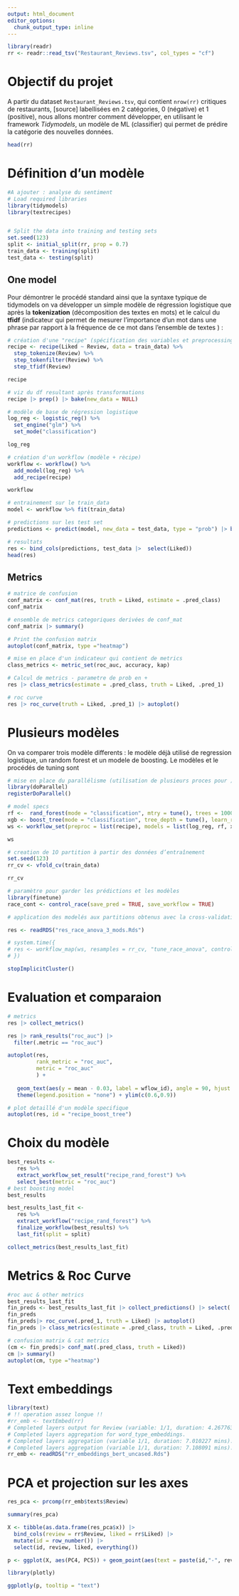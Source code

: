 ```yaml
---
output: html_document
editor_options: 
  chunk_output_type: inline
---
```



```r
library(readr)
rr <- readr::read_tsv("Restaurant_Reviews.tsv", col_types = "cf")

```


# Objectif du projet

A partir du dataset `Restaurant_Reviews.tsv`, qui contient `nrow(rr)` critiques de restaurants, [source] labellisées en 2 catégories, 0 (négative) et 1 (positive), nous allons montrer comment développer, en utilisant le framework *Tidymodels*, un modèle de ML (classifier) qui permet de prédire la catégorie des nouvelles données.

```r
head(rr)
```


# Définition d'un modèle

```r

#A ajouter : analyse du sentiment
# Load required libraries
library(tidymodels)
library(textrecipes)


# Split the data into training and testing sets
set.seed(123)
split <- initial_split(rr, prop = 0.7)
train_data <- training(split)
test_data <- testing(split)

```

## One model

Pour démontrer le procédé standard ainsi que la syntaxe typique de tidymodels on va développer un simple modèle de régression logistique que après la **tokenization** (décomposition des textes en mots) et le calcul du **tfidf** (indicateur qui permet de mesurer l'importance d'un mot dans une phrase par rapport à la fréquence de ce mot dans l'ensemble de textes ) :


```r

# création d'une "recipe" (spécification des variables et preprocessing )
recipe <- recipe(Liked ~ Review, data = train_data) %>%
  step_tokenize(Review) %>%
  step_tokenfilter(Review) %>%
  step_tfidf(Review) 

recipe

# viz du df resultant après transformations
recipe |> prep() |> bake(new_data = NULL)

# modèle de base de régression logistique
log_reg <- logistic_reg() %>%
  set_engine("glm") %>%
  set_mode("classification")

log_reg

# création d'un workflow (modèle + rècipe)
workflow <- workflow() %>%
  add_model(log_reg) %>%
  add_recipe(recipe)

workflow

# entrainement sur le train_data
model <- workflow %>% fit(train_data)

# predictions sur les test set
predictions <- predict(model, new_data = test_data, type = "prob") |> bind_cols(predict(model, new_data = test_data, type = "class"))

# resultats
res <- bind_cols(predictions, test_data |>  select(Liked))
head(res)

```

## Metrics

```r
# matrice de confusion
conf_matrix <- conf_mat(res, truth = Liked, estimate = .pred_class)
conf_matrix

# ensemble de metrics categoriques derivées de conf_mat
conf_matrix |> summary()

# Print the confusion matrix
autoplot(conf_matrix, type ="heatmap")

# mise en place d'un indicateur qui contient de metrics
class_metrics <- metric_set(roc_auc, accuracy, kap)

# Calcul de metrics - parametre de prob en +
res |> class_metrics(estimate = .pred_class, truth = Liked, .pred_1)

# roc curve
res |> roc_curve(truth = Liked, .pred_1) |> autoplot()

```

# Plusieurs modèles

On va comparer trois modèle differents : le modèle déjà utilisé de regression logistique, un random forest et un modele de boosting. Le modèles et le procédés de tuning sont 

```r

# mise en place du parallélisme (utilisation de plusieurs proces pour )
library(doParallel)
registerDoParallel()

# model specs
rf <-  rand_forest(mode = "classification", mtry = tune(), trees = 1000, min_n = tune()) 
xgb <- boost_tree(mode = "classification", tree_depth = tune(), learn_rate = tune(), trees = 1000)
ws <- workflow_set(preproc = list(recipe), models = list(log_reg, rf, xgb))

ws

# creation de 1O partition à partir des données d’entraînement
set.seed(123)
rr_cv <- vfold_cv(train_data)

rr_cv

# paramètre pour garder les prédictions et les modèles
library(finetune)
race_cont <- control_race(save_pred = TRUE, save_workflow = TRUE)

# application des modelés aux partitions obtenus avec la cross-validation et réglage des hyperparameters (~15min.)

res <- readRDS("res_race_anova_3_mods.Rds")

# system.time({
# res <- workflow_map(ws, resamples = rr_cv, "tune_race_anova", control = race_cont)
# })

stopImplicitCluster()

```

# Evaluation et comparaion

```r
# metrics
res |> collect_metrics()

res |> rank_results("roc_auc") |> 
  filter(.metric == "roc_auc")

autoplot(res,
         rank_metric = "roc_auc",
         metric = "roc_auc"
         ) +
  
   geom_text(aes(y = mean - 0.03, label = wflow_id), angle = 90, hjust = 1) +
   theme(legend.position = "none") + ylim(c(0.6,0.9))

# plot detaillé d'un modèle specifique
autoplot(res, id = "recipe_boost_tree")

```

# Choix du modèle

```r
best_results <- 
   res %>% 
   extract_workflow_set_result("recipe_rand_forest") %>% 
   select_best(metric = "roc_auc")
# best boosting model
best_results

best_results_last_fit <- 
   res %>% 
   extract_workflow("recipe_rand_forest") %>% 
   finalize_workflow(best_results) %>% 
   last_fit(split = split)

collect_metrics(best_results_last_fit)
```

# Metrics & Roc Curve 

```r

#roc auc & other metrics
best_results_last_fit
fin_preds <- best_results_last_fit |> collect_predictions() |> select(.pred_1, .pred_class, Liked) 
fin_preds
fin_preds|> roc_curve(.pred_1, truth = Liked) |> autoplot()
fin_preds |> class_metrics(estimate = .pred_class, truth = Liked, .pred_1)

# confusion matrix & cat metrics
(cm <- fin_preds|> conf_mat(.pred_class, truth = Liked))
cm |> summary()
autoplot(cm, type ="heatmap")
```


# Text embeddings

```r
library(text)
# !! operation assez longue !!
#rr_emb <- textEmbed(rr)
# Completed layers output for Review (variable: 1/1, duration: 4.267763 mins).
# Completed layers aggregation for word_type_embeddings. 
# Completed layers aggregation (variable 1/1, duration: 7.010227 mins).
# Completed layers aggregation (variable 1/1, duration: 7.108091 mins).
rr_emb <- readRDS("rr_embeddings_bert_uncased.Rds")
```

# PCA et projection sur les axes

```r
res_pca <- prcomp(rr_emb$texts$Review)

summary(res_pca)

X <- tibble(as.data.frame(res_pca$x)) |> 
  bind_cols(review = rr$Review, liked = rr$Liked) |> 
  mutate(id = row_number()) |> 
  select(id, review, liked, everything())

p <- ggplot(X, aes(PC4, PC5)) + geom_point(aes(text = paste(id,"-", review)), color = if_else(rr$Liked==1, 'blue', 'green'))

library(plotly)

ggplotly(p, tooltip = "text")
```



